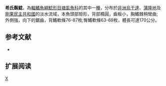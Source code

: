 {{Speciesbox 
| taxon = Clarias hilli
| status = NE
| status_system = IUCN3.1
| authority = [[Fowler|Fowler]], 1936
| synonyms = *''Clarias gracilis''<br /><small>Fowler, 1936</small>
}}

'''希氏鬍鯰'''，為[[輻鰭魚綱|輻鰭魚綱]][[鯰形目|鯰形目]][[塘虱魚科|塘虱魚科]]的其中一[[種|種]]，分布於[[非洲|非洲]][[烏干達|烏干達]]、[[蒲隆地|蒲隆地]]及[[剛果民主共和國|剛果民主共和國]]的淡水流域，本魚頭部矩形，背部橢圓，齒板小，胸鰭棘稍彎曲;外側強，向下的鋸齒，背鰭軟條76-87枚;臀鰭軟條63-69枚，體長可達170公分。

==参考文献==
*{{FishBase_species|genus=Clarias|species=hilli|year=2011|month=12}}

== 扩展阅读 ==
{{refbegin}}
{{wikispecies-inline|Clarias hilli|希氏鬍鯰}}
{{refend}}
{{Taxonbar|from=Q6430169}}

[[Category:鬍鯰屬|X]]